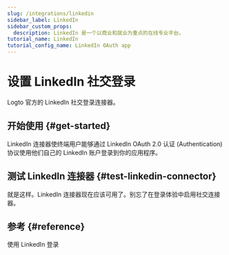 ```yaml
---
slug: /integrations/linkedin
sidebar_label: LinkedIn
sidebar_custom_props:
  description: LinkedIn 是一个以商业和就业为重点的在线专业平台。
tutorial_name: LinkedIn
tutorial_config_name: LinkedIn OAuth app
---
```




# 设置 LinkedIn 社交登录

Logto 官方的 LinkedIn 社交登录连接器。

<GuideTip />

## 开始使用 \{#get-started}

LinkedIn 连接器使终端用户能够通过 LinkedIn OAuth 2.0 认证 (Authentication) 协议使用他们自己的 LinkedIn 账户登录到你的应用程序。

<Integration />

## 测试 LinkedIn 连接器 \{#test-linkedin-connector}

就是这样。LinkedIn 连接器现在应该可用了。别忘了<MainSiteUrl href="/connectors/social-connectors#enable-social-sign-in">在登录体验中启用社交连接器</MainSiteUrl>。

## 参考 \{#reference}

<Url href="https://learn.microsoft.com/en-us/linkedin/consumer/integrations/self-serve/sign-in-with-linkedin">
  使用 LinkedIn 登录
</Url>
